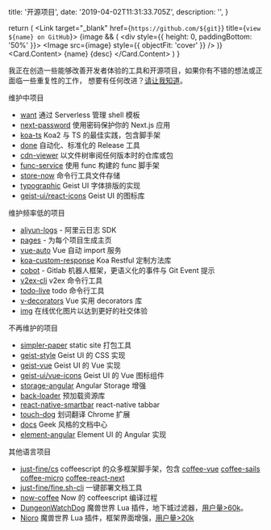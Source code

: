 
  title: '开源项目',
  date: '2019-04-02T11:31:33.705Z',
  description: '',
}

  return (
    <Grid xs={20} sm={10} md={8}>
      <Link
        target="_blank"
        href={`https://github.com/${git}`}
        title={`view ${name} on GitHub`}>
        <Card shadow height="100%">
          {image && (
            <div style={{ height: 0, paddingBottom: '50%' }}>
              <Image src={image} style={{ objectFit: 'cover' }} />
            </div>
          )}
          <Card.Content>
            <Text h3>{name}</Text>
            <Text span>{desc}</Text>
          </Card.Content>
        </Card>
      </Link>
    </Grid>
  )
}

我正在创造一些能够改善开发者体验的工具和开源项目，如果你有不错的想法或正面临一些重复性的工作，
想要有任何改进？[请让我知道](mailto:unix.bio@gmail.com)。

<Spacer h={1.5} />
<Grid.Container gap={2} justify="center">
  <Item
    name="Geist React"
    git="geist-org/react"
    desc="极简风格的 React 组件库。"
    image="https://user-images.githubusercontent.com/11304944/91128466-dfc96c00-e6da-11ea-8b03-a96e6b98667d.png"
  />
  <Item
    name="backset"
    git="unix/backset"
    desc="高体验、高性能数据流管理工具。"
    image="https://repository-images.githubusercontent.com/269178398/eee2d580-a627-11ea-8a09-e2ec16515b53"
  />
  <Item
    name="func"
    git="unix/func"
    desc="现代化的，IoC 范式命令行框架。"
    image="https://repository-images.githubusercontent.com/191786216/b4ae9d00-8fac-11e9-95ac-ed4241bfe314"
  />
  <Item
    name="unix.bio"
    git="unix/unix.bio"
    desc="开源的服务端渲染个人博客。"
    image="https://repository-images.githubusercontent.com/245429351/7a54a280-88d5-11ea-96ae-6a2dfaf25b1b"
  />
  <Item
    name="secret"
    git="unix/secret"
    desc="用离线加密与阅后即焚分享文本信息。"
    image="https://user-images.githubusercontent.com/11304944/109418912-a9f89d80-7a05-11eb-9d72-1fcc2faa09ed.png"
  />
  <Item
    name="views.show"
    git="unix/views-show"
    desc="无服务器的浏览量统计服务。"
    image="https://repository-images.githubusercontent.com/246850433/65bf7e80-af04-11ea-90f6-2719f264cad4"
  />
</Grid.Container>
<Spacer h={3} />
<Dot type="success">维护中项目</Dot>
<Spacer h={0.5} />

- [want](https://github.com/unix/want) 通过 Serverless 管理 shell 模板
- [next-password](https://github.com/unix/next-password) 使用密码保护你的 Next.js 应用
- [koa-ts](https://github.com/unix/koa-ts) Koa2 与 TS 的最佳实践，包含脚手架
- [done](https://github.com/unix/done) 自动化、标准化的 Release 工具
- [cdn-viewer](https://github.com/unix/cdn-viewer) 以文件树审阅任何版本时的仓库或包
- [func-service](https://github.com/unix/func-service) 使用 func 构建的 func 脚手架
- [store-now](https://github.com/unix/store-now) 命令行工具文件存储
- [typographic](https://github.com/geist-org/typographic) Geist UI 字体排版的实现
- [geist-ui/react-icons](https://github.com/geist-org/icons) Geist UI 的图标库

<Spacer h={3} />
<Dot type="warning">维护频率低的项目</Dot>
<Spacer h={0.5} />

- [aliyun-logs](https://github.com/unix/aliyun-logs) - 阿里云日志 SDK
- [pages](https://github.com/unix/pages) - 为每个项目生成主页
- [vue-auto](https://github.com/unix/vue-auto) Vue 自动 import 服务
- [koa-custom-response](https://github.com/unix/koa-custom-response) Koa Restful 定制方法库
- [cobot](https://github.com/unix/cobot) - Gitlab 机器人框架，更语义化的事件与 Git Event 提示
- [v2ex-cli](https://github.com/unix/v2ex-cli) v2ex 命令行工具
- [todo-live](https://github.com/unix/todo-live) todo 命令行工具
- [v-decorators](https://github.com/unix/v-decorators) Vue 实用 decorators 库
- [img](https://github.com/unix/img) 在线优化图片以达到更好的社交体验

<Spacer h={3} />
<Dot type="error">不再维护的项目</Dot>
<Spacer h={0.5} />

- [simpler-paper](https://github.com/unix/simpler-paper) static site 打包工具
- [geist-style](https://github.com/geist-org/style) Geist UI 的 CSS 实现
- [geist-vue](https://github.com/geist-org/vue) Geist UI 的 Vue 实现
- [geist-ui/vue-icons](https://github.com/geist-org/vue-icons) Geist UI 的 Vue 图标组件
- [storage-angular](https://github.com/DhyanaChina/storage-angular) Angular Storage 增强
- [back-loader](https://github.com/unix/back-loader) 预加载资源库
- [react-native-smartbar](https://github.com/unix/react-native-smartbar) react-native tabbar
- [touch-dog](https://github.com/unix/touch-dog) 划词翻译 Chrome 扩展
- [docs](https://github.com/unix/docs) Geek 风格的文档中心
- [element-angular](https://github.com/ElemeFE/element-angular) Element UI 的 Angular 实现

<Spacer h={3} />
<Dot type="warning">其他语言项目</Dot>
<Spacer h={0.5} />

- [just-fine/cs](https://github.com/just-fine/cs) coffeescript 的众多框架脚手架，包含 [coffee-vue](https://github.com/just-fine/vue-coffee)
  [coffee-sails](https://github.com/just-fine/sails-coffee) [coffee-micro](https://github.com/just-fine/micro-coffee) [coffee-react-next](https://github.com/just-fine/next-coffee)
- [just-fine/fine.sh-cli](https://github.com/just-fine/fine.sh-cli) 一键部署文档工具
- [now-coffee](https://github.com/unix/now-coffee) Now 的 coffeescript 编译过程
- [DungeonWatchDog](https://github.com/unix/DungeonWatchDog) 魔兽世界 Lua 插件，地下城过滤器，[用户量>60k](https://www.curseforge.com/wow/addons/dungeonwatchdog)。
- [Nioro](https://github.com/unix/Nioro) 魔兽世界 Lua 插件，框架界面增强，[用户量>20k](https://www.curseforge.com/wow/addons/Nioro)

